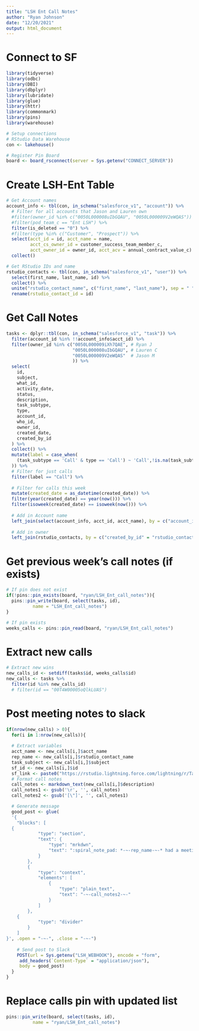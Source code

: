 ```yaml
---
title: "LSH Ent Call Notes"
author: "Ryan Johnson"
date: "12/20/2021"
output: html_document
---
```


# Connect to SF

```r
library(tidyverse)
library(odbc)
library(DBI)
library(dbplyr)
library(lubridate)
library(glue)
library(httr)
library(commonmark)
library(pins)
library(warehouse)
```

```r
# Setup connections
# RStudio Data Warehouse
con <- lakehouse()

# Register Pin Board
board <- board_rsconnect(server = Sys.getenv("CONNECT_SERVER"))
```


# Create LSH-Ent Table

```r
# Get Account names
account_info <- tbl(con, in_schema("salesforce_v1", "account")) %>%
  # Filter for all accounts that Jason and Lauren own
  #filter(owner_id %in% c("0050L000008uIbGQAU", "0050L000009V2eWQAS")) %>% 
  #filter(pod_team_c == "Ent LSH") %>% 
  filter(is_deleted == "0") %>% 
  #filter(type %in% c("Customer", "Prospect")) %>%
  select(acct_id = id, acct_name = name,
         acct_cs_owner_id = customer_success_team_member_c,
         acct_owner_id = owner_id, acct_acv = annual_contract_value_c) %>%
  collect()

# Get RStudio IDs and name
rstudio_contacts <- tbl(con, in_schema("salesforce_v1", "user")) %>%
  select(first_name, last_name, id) %>% 
  collect() %>% 
  unite("rstudio_contact_name", c("first_name", "last_name"), sep = " ") %>% 
  rename(rstudio_contact_id = id)
```

# Get Call Notes

```r
tasks <- dplyr::tbl(con, in_schema("salesforce_v1", "task")) %>%
  filter(account_id %in% !!account_info$acct_id) %>%
  filter(owner_id %in% c("0050L000009iXh7QAE", # Ryan J
                         "0050L000008uIbGQAU", # Lauren C
                         "0050L000009V2eWQAS"  # Jason M
                         )) %>%
  select(
    id,
    subject,
    what_id,
    activity_date,
    status,
    description,
    task_subtype,
    type,
    account_id,
    who_id,
    owner_id,
    created_date,
    created_by_id
  ) %>%
  collect() %>%
  mutate(label = case_when(
    (task_subtype == 'Call' & type == 'Call') ~ 'Call',!is.na(task_subtype) ~ 'Email'
  )) %>%
  # Filter for just calls
  filter(label == "Call") %>%
  
  # Filter for calls this week
  mutate(created_date = as_datetime(created_date)) %>% 
  filter(year(created_date) == year(now())) %>% 
  filter(isoweek(created_date) == isoweek(now())) %>% 
  
  # Add in Account name
  left_join(select(account_info, acct_id, acct_name), by = c("account_id" = "acct_id")) %>% 
  
  # Add in owner
  left_join(rstudio_contacts, by = c("created_by_id" = "rstudio_contact_id"))
```

# Get previous week's call notes (if exists)
```r
# If pin does not exist
if(!pins::pin_exists(board, "ryan/LSH_Ent_call_notes")){
  pins::pin_write(board, select(tasks, id), 
          name = "LSH_Ent_call_notes")
}

# If pin exists
weeks_calls <- pins::pin_read(board, "ryan/LSH_Ent_call_notes")
```

# Extract new calls
```r
# Extract new wins
new_calls_id <- setdiff(tasks$id, weeks_calls$id)
new_calls <- tasks %>% 
  filter(id %in% new_calls_id)
  # filter(id == "00T4W00005oQlkLUAS")
```

# Post meeting notes to slack

```r
if(nrow(new_calls) > 0){
  for(i in 1:nrow(new_calls)){
    
  # Extract variables
  acct_name <- new_calls[i,]$acct_name
  rep_name <- new_calls[i,]$rstudio_contact_name
  task_subject <- new_calls[i,]$subject
  sf_id <- new_calls[i,]$id
  sf_link <- paste0("https://rstudio.lightning.force.com/lightning/r/Task/", sf_id, "/view")
  # Format call notes
  call_notes <- markdown_text(new_calls[i,]$description)
  call_notes1 <- gsub('\r', '', call_notes)
  call_notes2 <- gsub('[\"]', '', call_notes1)

  # Generate message
  good_post <- glue(
  '{
	"blocks": [
  {
			"type": "section",
			"text": {
				"type": "mrkdwn",
				"text": ":spiral_note_pad: *-~-rep_name-~-* had a meeting with *<-~-sf_link-~-|-~-acct_name-~->*: -~-task_subject-~-"
			}
		},
		{
			"type": "context",
			"elements": [
				{
					"type": "plain_text",
					"text": "-~-call_notes2-~-"
				}
			]
		},
    {
			"type": "divider"
		}
	]
}', .open = "-~-", .close = "-~-")
  
    # Send post to Slack
    POST(url = Sys.getenv("LSH_WEBHOOK"), encode = "form",
     add_headers(`Content-Type` = "application/json"), 
     body = good_post)
  }
}
```

# Replace calls pin with updated list
```r
pins::pin_write(board, select(tasks, id), 
          name = "ryan/LSH_Ent_call_notes")
```
